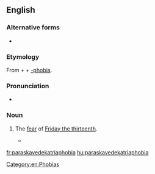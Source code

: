 ==English==
{{wikipedia|Friday the 13th}}

===Alternative forms===
* {{l|en|paraskevidekatriaphobia}}

===Etymology===
From {{etyl|el|en}} {{m|el|Παρασκευή||Friday}} + {{m|el|δεκατρείς||thirteen}} + [[-phobia]].

===Pronunciation===
* {{rhymes|əʊbiə|lang=en}}

===Noun===
{{en-noun|-}}

# {{lb|en|rare}} The [[fear]] of [[Friday the thirteenth]].
#* {{seeCites}}

[[Category:en:Phobias]]

[[fr:paraskavedekatriaphobia]]
[[hu:paraskavedekatriaphobia]]